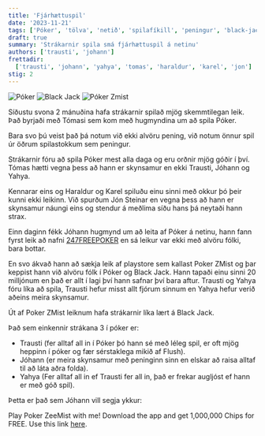 ```yaml
---
title: 'Fjárhættuspil'
date: '2023-11-21'
tags: ['Póker', 'tölva', 'netið', 'spilafíkill', 'peningur', 'black-jack']
draft: true
summary: 'Strákarnir spila smá fjárhættuspil á netinu'
authors: ['trausti', 'johann']
frettadir:
  ['trausti', 'johann', 'yahya', 'tomas', 'haraldur', 'karel', 'jon']
stig: 2
---
```



![Póker](/static/images/faerslur/annad/8-Classic.webp)
![Black Jack](/static/images/faerslur/annad/Blackjack_board.jpg)
![Póker Zmist](/static/images/faerslur/annad/643x0w.jpg)


Síðustu svona 2 mánuðina hafa strákarnir spilað mjög skemmtilegan leik.
Það byrjaði með Tómasi sem kom með hugmyndina um að spila Póker.


Bara svo þú veist það þá notum við ekki alvöru pening, við notum önnur spil úr öðrum spilastokkum sem peningur.


Strákarnir fóru að spila Póker mest alla daga og eru orðnir mjög góðir í því. 
Tómas hætti vegna þess að hann er skynsamur en ekki Trausti, Jóhann og Yahya.


Kennarar eins og Haraldur og Karel spiluðu einu sinni með okkur þó þeir kunni ekki leikinn.
Við spurðum Jón Steinar en vegna þess að hann er skynsamur náungi eins og stendur á meðlima síðu hans þá neytaði hann strax.


Einn daginn fékk Jóhann hugmynd um að leita af Póker á netinu, hann fann fyrst leik að nafni [247FREEPOKER](https://www.247freepoker.com/)
en sá leikur var ekki með alvöru fólki, bara bottar.


En svo ákvað hann að sækja leik af playstore sem kallast Poker ZMist og þar keppist hann við alvöru fólk í Póker og Black Jack.
Hann tapaði einu sinni 20 milljónum en það er allt í lagi því hann safnar því bara aftur.
Trausti og Yahya fóru líka að spila, Trausti hefur misst allt fjórum sinnum en Yahya hefur verið aðeins meira skynsamur.


Út af Poker ZMist leiknum hafa strákarnir líka lært á Black Jack.


Það sem einkennir strákana 3 í póker er:

- Trausti (fer alltaf all in í Póker þó hann sé með léleg spil, er oft mjög heppinn í póker og fær sérstaklega mikið af Flush).
- Jóhann (er meira skynsamur með peninginn sinn en elskar að raisa alltaf til að láta aðra folda).
- Yahya (Fer alltaf all in ef Trausti fer all in, það er frekar augljóst ef hann er með góð spil).


Þetta er það sem Jóhann vill segja ykkur:


Play Poker ZeeMist with me!
Download the app and get 1,000,000 Chips for FREE.
Use this link [here](https://play.google.com/store/apps/details?id=com.byte3d.pokertexas&referrer=utm_source%3Dpoker_offline_referral_feature%26zm_referral_code=2MB695P9).


